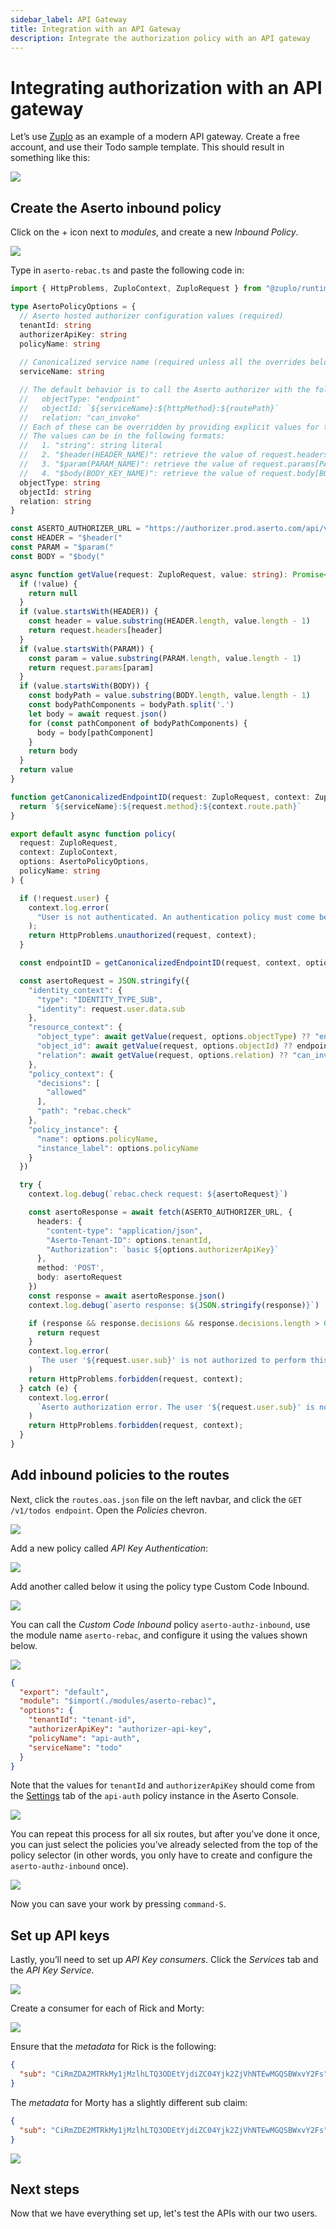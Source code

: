 ```yaml
---
sidebar_label: API Gateway
title: Integration with an API Gateway
description: Integrate the authorization policy with an API gateway
---
```


# Integrating authorization with an API gateway

Let’s use [Zuplo](https://zuplo.com) as an example of a modern API gateway. Create a free account, and use their Todo sample template. This should result in something like this:

<img src="/quickstart-api-auth/api-auth-11-zuplo.png" />

## Create the Aserto inbound policy

Click on the + icon next to *modules*, and create a new *Inbound Policy*.

<img src="/quickstart-api-auth/api-auth-12-aserto-rebac.png" />

Type in `aserto-rebac.ts` and paste the following code in:

```typescript
import { HttpProblems, ZuploContext, ZuploRequest } from "@zuplo/runtime"

type AsertoPolicyOptions = {
  // Aserto hosted authorizer configuration values (required)
  tenantId: string
  authorizerApiKey: string
  policyName: string
  
  // Canonicalized service name (required unless all the overrides below are provided)
  serviceName: string

  // The default behavior is to call the Aserto authorizer with the following check call:
  //   objectType: "endpoint"
  //   objectId: `${serviceName}:${httpMethod}:${routePath}`
  //   relation: "can_invoke"
  // Each of these can be overridden by providing explicit values for these.
  // The values can be in the following formats:
  //   1. "string": string literal
  //   2. "$header(HEADER_NAME)": retrieve the value of request.headers[HEADER_NAME]
  //   3. "$param(PARAM_NAME)": retrieve the value of request.params[PARAM_NAME]
  //   4. "$body(BODY_KEY_NAME)": retrieve the value of request.body[BODY_KEY_NAME] (this assumes a JSON body and can be a compound - like x.y.z)
  objectType: string
  objectId: string
  relation: string
}

const ASERTO_AUTHORIZER_URL = "https://authorizer.prod.aserto.com/api/v2/authz/is"
const HEADER = "$header("
const PARAM = "$param("
const BODY = "$body("

async function getValue(request: ZuploRequest, value: string): Promise<string> {
  if (!value) {
    return null
  }
  if (value.startsWith(HEADER)) {
    const header = value.substring(HEADER.length, value.length - 1)
    return request.headers[header]
  }
  if (value.startsWith(PARAM)) {
    const param = value.substring(PARAM.length, value.length - 1)
    return request.params[param]
  }
  if (value.startsWith(BODY)) {
    const bodyPath = value.substring(BODY.length, value.length - 1)
    const bodyPathComponents = bodyPath.split('.')
    let body = await request.json() 
    for (const pathComponent of bodyPathComponents) {
      body = body[pathComponent]
    }
    return body
  }
  return value
}

function getCanonicalizedEndpointID(request: ZuploRequest, context: ZuploContext, serviceName: string): string {
  return `${serviceName}:${request.method}:${context.route.path}`
}

export default async function policy(
  request: ZuploRequest,
  context: ZuploContext,
  options: AsertoPolicyOptions,
  policyName: string
) {

  if (!request.user) {
    context.log.error(
      "User is not authenticated. An authentication policy must come before the authorization policy.",
    );
    return HttpProblems.unauthorized(request, context);
  }

  const endpointID = getCanonicalizedEndpointID(request, context, options.serviceName)

  const asertoRequest = JSON.stringify({
    "identity_context": {
      "type": "IDENTITY_TYPE_SUB",
      "identity": request.user.data.sub
    },
    "resource_context": {
      "object_type": await getValue(request, options.objectType) ?? "endpoint",
      "object_id": await getValue(request, options.objectId) ?? endpointID,
      "relation": await getValue(request, options.relation) ?? "can_invoke"
    },
    "policy_context": {
      "decisions": [
        "allowed"
      ],
      "path": "rebac.check"
    },
    "policy_instance": {
      "name": options.policyName,
      "instance_label": options.policyName
    }
  })

  try {
    context.log.debug(`rebac.check request: ${asertoRequest}`)

    const asertoResponse = await fetch(ASERTO_AUTHORIZER_URL, { 
      headers: {
        "content-type": "application/json",
        "Aserto-Tenant-ID": options.tenantId,
        "Authorization": `basic ${options.authorizerApiKey}`
      },
      method: 'POST',
      body: asertoRequest
    })
    const response = await asertoResponse.json()
    context.log.debug(`aserto response: ${JSON.stringify(response)}`)

    if (response && response.decisions && response.decisions.length > 0 && response.decisions[0].is) {
      return request
    }
    context.log.error(
      `The user '${request.user.sub}' is not authorized to perform this action.`,
    )
    return HttpProblems.forbidden(request, context);
  } catch (e) {
    context.log.error(
      `Aserto authorization error. The user '${request.user.sub}' is not authorized to perform this action.`,
    )
    return HttpProblems.forbidden(request, context);
  }
}
```

## Add inbound policies to the routes

Next, click the `routes.oas.json` file on the left navbar, and click the `GET /v1/todos endpoint`. Open the *Policies* chevron.

<img src="/quickstart-api-auth/api-auth-13-policies.png" />

Add a new policy called *API Key Authentication*:

<img src="/quickstart-api-auth/api-auth-14-add-policy.png" />

Add another called below it using the policy type Custom Code Inbound.

<img src="/quickstart-api-auth/api-auth-14.5-custom-code-inbound.png" />

You can call the *Custom Code Inbound* policy `aserto-authz-inbound`, use the module name `aserto-rebac`, and configure it using the values shown below.

<img src="/quickstart-api-auth/api-auth-15-aserto-authz-inbound.png" />

```json
{
  "export": "default",
  "module": "$import(./modules/aserto-rebac)",
  "options": {
    "tenantId": "tenant-id",
    "authorizerApiKey": "authorizer-api-key",
    "policyName": "api-auth",
    "serviceName": "todo"
  }
}
```

Note that the values for `tenantId` and `authorizerApiKey` should come from the [Settings](https://console.aserto.com/ui/policies/api-auth/settings) tab of the `api-auth` policy instance in the Aserto Console.

<img src="/quickstart-api-auth/api-auth-15.5-tenantid" />

You can repeat this process for all six routes, but after you’ve done it once, you can just select the policies you’ve already selected from the top of the policy selector (in other words, you only have to create and configure the `aserto-authz-inbound` once).

<img src="/quickstart-api-auth/api-auth-14-add-policy" />

Now you can save your work by pressing `command-S`.

## Set up API keys

Lastly, you’ll need to set up *API Key consumers*. Click the *Services* tab and the *API Key Service*.

<img src="/quickstart-api-auth/api-auth-16-api-key-service" />

Create a consumer for each of Rick and Morty:

<img src="/quickstart-api-auth/api-auth-17-morty-api-key" />

Ensure that the *metadata* for Rick is the following:

```json
{
  "sub": "CiRmZDA2MTRkMy1jMzlhLTQ3ODEtYjdiZC04Yjk2ZjVhNTEwMGQSBWxvY2Fs"
}
```

The *metadata* for Morty has a slightly different sub claim:

```json
{
  "sub": "CiRmZDE2MTRkMy1jMzlhLTQ3ODEtYjdiZC04Yjk2ZjVhNTEwMGQSBWxvY2Fs"
}
```

<img src="/quickstart-api-auth/api-auth-16-api-key-service" />

## Next steps

Now that we have everything set up, let's test the APIs with our two users.
